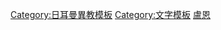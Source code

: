 {{navbox
| name = Runes
| title = [[盧恩字母]]
| state = {{{state|uncollapsed}}}
| bodyclass = hlist nounderlines
| liststyle =  padding: 0;
| list1 =
<table style="width: 100%"><tr>
<th style="text-align: left; background: transparent;" scope="row">{{link-en|古弗薩克文|Elder Futhark}}：</th>
<td> [[Fehu|{{Script/Runic|ᚠ}}]] </td>
<td> [[Ur (rune)|{{Script/Runic|ᚢ}}]] </td>
<td> [[Thurisaz (rune)|{{Script/Runic|ᚦ}}]] </td>
<td> [[Ansuz (rune)|{{Script/Runic|ᚨ}}]] </td>
<td> [[Raido|{{Script/Runic|ᚱ}}]] </td>
<td> [[Kaunan|{{Script/Runic|ᚲ}}]] </td>
<td> [[Gyfu|{{Script/Runic|ᚷ}}]] </td>
<td> [[Wynn|{{Script/Runic|ᚹ}}]] </td>
<td> [[Haglaz|{{Script/Runic|ᚺ}}]] </td>
<td> [[Naudiz|{{Script/Runic|ᚾ}}]] </td>
<td> [[Isaz|{{Script/Runic|ᛁ}}]] </td>
<td> [[Jēran|{{Script/Runic|ᛃ}}]] </td>
<td> </td>
<td> [[Eihwaz|{{Script/Runic|ᛇ}}]] </td>
<td> [[Peorð|{{Script/Runic|ᛈ}}]] </td>
<td> [[Algiz|{{Script/Runic|ᛉ}}]] </td>
<td> [[Sowilō|{{Script/Runic|ᛊ}}]] </td>
<td> [[Tiwaz rune|{{Script/Runic|ᛏ}}]] </td>
<td> [[Berkanan|{{Script/Runic|ᛒ}}]] </td>
<td> [[Ehwaz|{{Script/Runic|ᛖ}}]] </td>
<td> [[Mannaz rune|{{Script/Runic|ᛗ}}]] </td>
<td> [[Laguz|{{Script/Runic|ᛚ}}]] </td>
<td> [[Yngvi|{{Script/Runic|ᛜ }}]] </td>
<td> [[Odal (rune)|{{Script/Runic|ᛟ}}]] </td>
<td> [[Dagaz|{{Script/Runic|ᛞ}}]] </td>
<td> &nbsp; </td>
<td> &nbsp; </td>
<td> &nbsp; </td>
<td> &nbsp; </td>
<td> &nbsp; </td>
</tr><tr>
<th style="text-align: left; background: transparent;" scope="row">{{link-en|盎格魯撒克遜弗托克文|Anglo-Saxon Futhorc}}：</th>
<td> [[Fehu|{{Script/Runic|ᚠ}}]] </td>
<td> [[Ur (rune)|{{Script/Runic|ᚢ}}]] </td>
<td> [[Thurisaz (rune)|{{Script/Runic|ᚦ}}]] </td>
<td> [[Ansuz (rune)#Anglo-Saxon_Futhorc|{{Script/Runic|ᚩ}}]] <small>o</small> </td>
<td> [[Raido|{{Script/Runic|ᚱ}}]] </td>
<td> [[Kaunan|{{Script/Runic|ᚳ}}]] <small>c</small> </td>
<td> [[Gyfu|{{Script/Runic|ᚷ}}]] <small>[[Yogh|ȝ]]</small> </td>
<td> [[Wynn|{{Script/Runic|ᚹ}}]] </td>
<td> [[Haglaz|{{Script/Runic|ᚻ}}]] </td>
<td> [[Naudiz|{{Script/Runic|ᚾ}}]] </td>
<td> [[Isaz|{{Script/Runic|ᛁ}}]] </td>
<td> [[Jēran#Anglo-Saxon_runes|{{Script/Runic|ᛄ}}]] </td>
<td> </td>
<td> [[Eihwaz|{{Script/Runic|ᛇ}}]] <small>eo</small> </td>
<td> [[Peorð|{{Script/Runic|ᛈ}}]] </td>
<td> [[Algiz|{{Script/Runic|ᛉ}}]] <small>x</small> </td>
<td> [[Sowilō|{{Script/Runic|ᛋ}}]] </td>
<td> [[Tiwaz rune|{{Script/Runic|ᛏ}}]] </td>
<td> [[Berkanan|{{Script/Runic|ᛒ}}]] </td>
<td> [[Ehwaz|{{Script/Runic|ᛖ}}]] </td>
<td> [[Mannaz rune|{{Script/Runic|ᛗ}}]] </td>
<td> [[Laguz|{{Script/Runic|ᛚ}}]] </td>
<td> [[Yngvi|{{Script/Runic|ᛝ}}]] </td>
<td> [[Odal (rune)|{{Script/Runic|ᛟ}}]] <small>œ</small> </td>
<td> [[Dagaz|{{Script/Runic|ᛞ}}]] </td>
<td> &nbsp; </td>
<td> [[Ansuz (rune)#Anglo-Saxon_Futhorc|{{Script/Runic|ᚪ}}]] <small>a</small> </td>
<td> [[Ansuz (rune)#Anglo-Saxon_Futhorc|{{Script/Runic|ᚫ}}]] <small>æ</small> </td>
<td> [[Ur (rune)|{{Script/Runic|ᚣ}}]] <small>y</small> </td>
<td> [[Ear (rune)|{{Script/Runic|ᛠ}}]] <small>ea</small> </td>
</tr><tr>
<th style="text-align: left; background: transparent;" scope="row">{{link-en|後弗薩克文|Younger Futhark}}：</th>
<td> [[Fehu|{{Script/Runic|ᚠ}}]] </td>
<td> [[Ur (rune)|{{Script/Runic|ᚢ}}]] </td>
<td> [[Thurisaz (rune)|{{Script/Runic|ᚦ}}]] </td>
<td> [[Ansuz (rune)#Younger_Futhark|{{Script/Runic|ᚬ}}]] <small>ą</small> </td>
<td> [[Raido|{{Script/Runic|ᚱ}}]] </td>
<td> [[Kaunan|{{Script/Runic|ᚴ}}]] </td>
<td> &nbsp; </td>
<td> &nbsp; </td>
<td> [[Haglaz|{{Script/Runic|ᚼ}}]] </td>
<td> [[Naudiz|{{Script/Runic|ᚾ}}]] </td>
<td> [[Isaz|{{Script/Runic|ᛁ}}]] </td>
<td> </td>
<td> [[Jēran#From_Elder_to_Younger_Futhark|{{Script/Runic|ᛅ}}]] <small>a</small> </td>
<td> &nbsp; </td>
<td> &nbsp; </td>
<td> &nbsp; </td>
<td> [[Sowilō|{{Script/Runic|ᛋ}}]] </td>
<td> [[Tiwaz rune|{{Script/Runic|ᛏ}}]] </td>
<td> [[Berkanan|{{Script/Runic|ᛒ}}]] </td>
<td> &nbsp; </td>
<td> [[Maðr#Mannaz_rune|{{Script/Runic|ᛘ}}]] </td>
<td> [[Laguz|{{Script/Runic|ᛚ}}]] </td>
<td> &nbsp; </td>
<td> &nbsp; </td>
<td> &nbsp; </td>
<td> [[Algiz|{{Script/Runic|ᛦ}}]] <small>ʀ</small> </td>
<td> &nbsp; </td>
<td> &nbsp; </td>
<td> &nbsp; </td>
<td> &nbsp; </td>
</tr><tr>
<th style="text-align: left; background: transparent;" scope="row">{{link-en|盧恩音譯和轉寫|Runic transliteration and transcription|轉寫}}：</th>
<td> f </td>
<td> u </td>
<td> [[þ]] </td>
<td> a </td>
<td> r </td>
<td> k </td>
<td> g </td>
<td> w </td>
<td> h </td>
<td> n </td>
<td> i </td>
<td> j </td>
<td> </td>
<td> ï </td>
<td> p </td>
<td> z </td>
<td> s </td>
<td> t </td>
<td> b </td>
<td> e </td>
<td> m </td>
<td> l </td>
<td> ŋ </td>
<td> o </td>
<td> d </td>
<td> </td>
<td> </td>
<td> </td>
<td> </td>
<td> </td>
</tr></table>
| below  =
; {{nobold|參見}}
: {{link-en|盧恩銘文|Runic inscriptions|金石學}}
: [[盧恩石刻]]
}}<noinclude>
{{collapsible option}}
[[Category:日耳曼異教模板]]
[[Category:文字模板]]
[[Category:盧恩信息欄|盧恩]]
</noinclude>